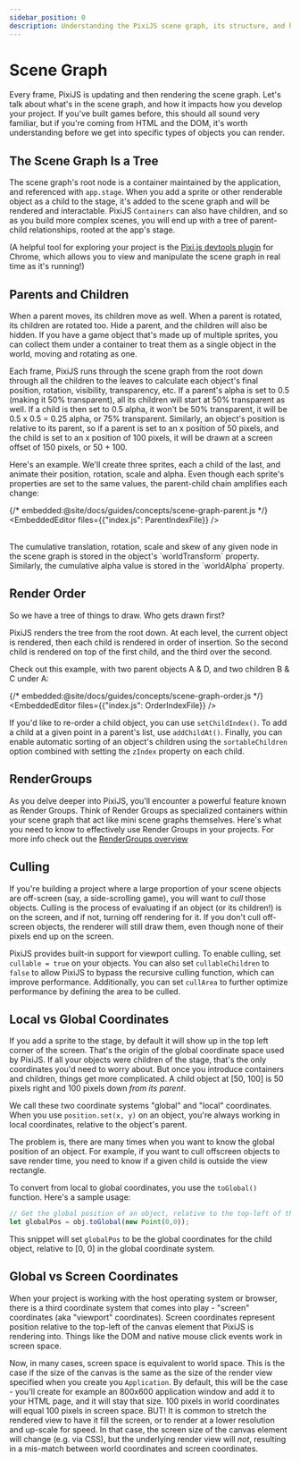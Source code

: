 ```yaml
---
sidebar_position: 0
description: Understanding the PixiJS scene graph, its structure, and how to manage parent-child relationships, render order, and culling for optimal performance.
---
```


# Scene Graph

Every frame, PixiJS is updating and then rendering the scene graph.  Let's talk about what's in the scene graph, and how it impacts how you develop your project.  If you've built games before, this should all sound very familiar, but if you're coming from HTML and the DOM, it's worth understanding before we get into specific types of objects you can render.

## The Scene Graph Is a Tree

The scene graph's root node is a container maintained by the application, and referenced with `app.stage`.  When you add a sprite or other renderable object as a child to the stage, it's added to the scene graph and will be rendered and interactable.  PixiJS `Containers` can also have children, and so as you build more complex scenes, you will end up with a tree of parent-child relationships, rooted at the app's stage.

(A helpful tool for exploring your project is the [Pixi.js devtools plugin](https://chrome.google.com/webstore/detail/pixijs-devtools/aamddddknhcagpehecnhphigffljadon) for Chrome, which allows you to view and manipulate the scene graph in real time as it's running!)

## Parents and Children

When a parent moves, its children move as well.  When a parent is rotated, its children are rotated too.  Hide a parent, and the children will also be hidden.  If you have a game object that's made up of multiple sprites, you can collect them under a container to treat them as a single object in the world, moving and rotating as one.

Each frame, PixiJS runs through the scene graph from the root down through all the children to the leaves to calculate each object's final position, rotation, visibility, transparency, etc.  If a parent's alpha is set to 0.5 (making it 50% transparent), all its children will start at 50% transparent as well.  If a child is then set to 0.5 alpha, it won't be 50% transparent, it will be 0.5 x 0.5 = 0.25 alpha, or 75% transparent.  Similarly, an object's position is relative to its parent, so if a parent is set to an x position of 50 pixels, and the child is set to an x position of 100 pixels, it will be drawn at a screen offset of 150 pixels, or 50 + 100.

Here's an example.  We'll create three sprites, each a child of the last, and animate their position, rotation, scale and alpha.  Even though each sprite's properties are set to the same values, the parent-child chain amplifies each change:

{/* embedded:@site/docs/guides/concepts/scene-graph-parent.js */}
<EmbeddedEditor files={{"index.js": ParentIndexFile}} />

<br/>
The cumulative translation, rotation, scale and skew of any given node in the scene graph is stored in the object's `worldTransform` property.  Similarly, the cumulative alpha value is stored in the `worldAlpha` property.

## Render Order

So we have a tree of things to draw.  Who gets drawn first?

PixiJS renders the tree from the root down.  At each level, the current object is rendered, then each child is rendered in order of insertion.  So the second child is rendered on top of the first child, and the third over the second.

Check out this example, with two parent objects A & D, and two children B & C under A:

{/* embedded:@site/docs/guides/concepts/scene-graph-order.js */}
<EmbeddedEditor files={{"index.js": OrderIndexFile}} />
<br/>

If you'd like to re-order a child object, you can use `setChildIndex()`.  To add a child at a given point in a parent's list, use `addChildAt()`.  Finally, you can enable automatic sorting of an object's children using the `sortableChildren` option combined with setting the `zIndex` property on each child.

## RenderGroups

As you delve deeper into PixiJS, you'll encounter a powerful feature known as Render Groups. Think of Render Groups as specialized containers within your scene graph that act like mini scene graphs themselves. Here's what you need to know to effectively use Render Groups in your projects. For more info check out the [RenderGroups overview](./render-groups.md)

## Culling

If you're building a project where a large proportion of your scene objects are off-screen (say, a side-scrolling game), you will want to *cull* those objects.  Culling is the process of evaluating if an object (or its children!) is on the screen, and if not, turning off rendering for it.  If you don't cull off-screen objects, the renderer will still draw them, even though none of their pixels end up on the screen.

PixiJS provides built-in support for viewport culling. To enable culling, set `cullable = true` on your objects. You can also set `cullableChildren` to `false` to allow PixiJS to bypass the recursive culling function, which can improve performance. Additionally, you can set `cullArea` to further optimize performance by defining the area to be culled.

## Local vs Global Coordinates

If you add a sprite to the stage, by default it will show up in the top left corner of the screen.  That's the origin of the global coordinate space used by PixiJS.  If all your objects were children of the stage, that's the only coordinates you'd need to worry about.  But once you introduce containers and children, things get more complicated.  A child object at [50, 100] is 50 pixels right and 100 pixels down *from its parent*.

We call these two coordinate systems "global" and "local" coordinates.  When you use `position.set(x, y)` on an object, you're always working in local coordinates, relative to the object's parent.

The problem is, there are many times when you want to know the global position of an object.  For example, if you want to cull offscreen objects to save render time, you need to know if a given child is outside the view rectangle.

To convert from local to global coordinates, you use the `toGlobal()` function.  Here's a sample usage:

```javascript
// Get the global position of an object, relative to the top-left of the screen
let globalPos = obj.toGlobal(new Point(0,0));
```

This snippet will set `globalPos` to be the global coordinates for the child object, relative to [0, 0] in the global coordinate system.

## Global vs Screen Coordinates

When your project is working with the host operating system or browser, there is a third coordinate system that comes into play - "screen" coordinates (aka "viewport" coordinates).  Screen coordinates represent position relative to the top-left of the canvas element that PixiJS is rendering into.  Things like the DOM and native mouse click events work in screen space.

Now, in many cases, screen space is equivalent to world space.  This is the case if the size of the canvas is the same as the size of the render view specified when you create you `Application`.  By default, this will be the case - you'll create for example an 800x600 application window and add it to your HTML page, and it will stay that size.  100 pixels in world coordinates will equal 100 pixels in screen space.  BUT!  It is common to stretch the rendered view to have it fill the screen, or to render at a lower resolution and up-scale for speed.  In that case, the screen size of the canvas element will change (e.g. via CSS), but the underlying render view will *not*, resulting in a mis-match between world coordinates and screen coordinates.
